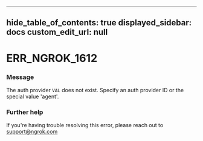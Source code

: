 
---
hide_table_of_contents: true
displayed_sidebar: docs
custom_edit_url: null
---


# ERR_NGROK_1612

### Message
The auth provider `VAL` does not exist. Specify an auth provider ID or the special value 'agent'.

### Further help
If you're having trouble resolving this error, please reach out to [support@ngrok.com](mailto:support@ngrok.com?subject=Help%20with%20ERR_NGROK_1612)


<ErrorDetails error='err_ngrok_1612' />
